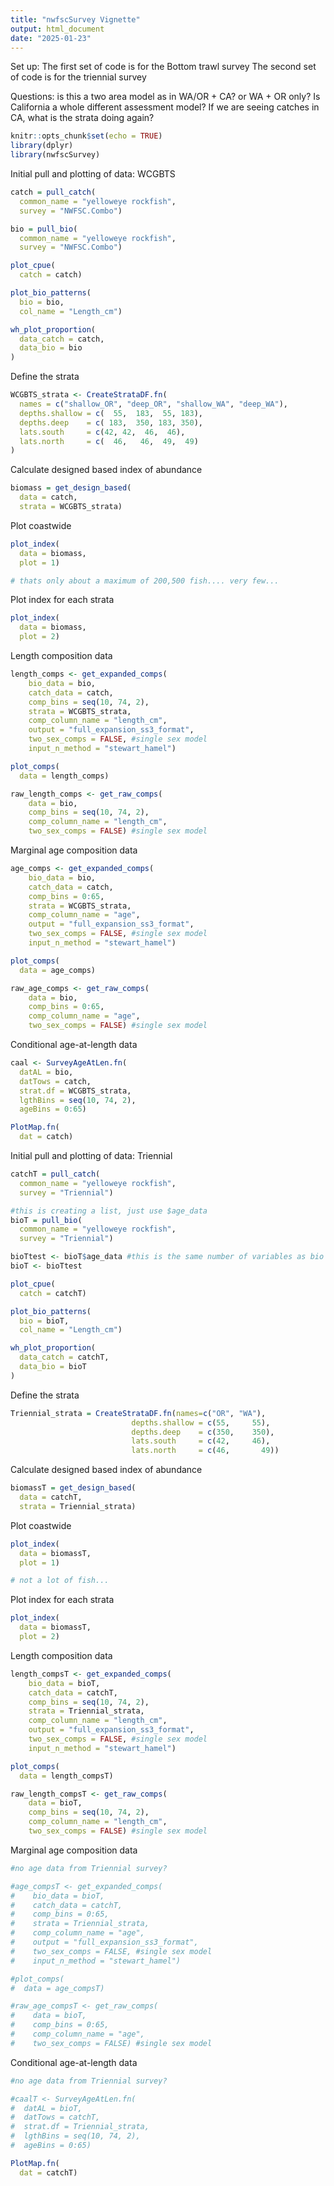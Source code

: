 ```yaml
---
title: "nwfscSurvey Vignette"
output: html_document
date: "2025-01-23"
---
```

Set up: The first set of code is for the Bottom trawl survey
        The second set of code is for the triennial survey

Questions: is this a two area model as in WA/OR + CA? or WA + OR only? Is California a whole different assessment model?
If we are seeing catches in CA, what is the strata doing again?

```r
knitr::opts_chunk$set(echo = TRUE)
library(dplyr)
library(nwfscSurvey)
```

Initial pull and plotting of data: WCGBTS

```r
catch = pull_catch(
  common_name = "yelloweye rockfish", 
  survey = "NWFSC.Combo")

bio = pull_bio(
  common_name = "yelloweye rockfish", 
  survey = "NWFSC.Combo")

plot_cpue(
  catch = catch)

plot_bio_patterns(
  bio = bio, 
  col_name = "Length_cm")

wh_plot_proportion(
  data_catch = catch,
  data_bio = bio
)

```

Define the strata

```r
WCGBTS_strata <- CreateStrataDF.fn(
  names = c("shallow_OR", "deep_OR", "shallow_WA", "deep_WA"), 
  depths.shallow = c(  55,  183,  55, 183),
  depths.deep    = c( 183,  350, 183, 350),
  lats.south     = c(42, 42,  46,  46),
  lats.north     = c(  46,   46,  49,  49)
)

```

Calculate designed based index of abundance
```r
biomass = get_design_based(
  data = catch,  
  strata = WCGBTS_strata)

```

Plot coastwide

```r
plot_index(
  data = biomass,
  plot = 1)

# thats only about a maximum of 200,500 fish.... very few...
```

Plot index for each strata
```r
plot_index(
  data = biomass,
  plot = 2)

```

Length composition data

```r
length_comps <- get_expanded_comps(
    bio_data = bio,
    catch_data = catch,
    comp_bins = seq(10, 74, 2),
    strata = WCGBTS_strata,
    comp_column_name = "length_cm",
    output = "full_expansion_ss3_format",
    two_sex_comps = FALSE, #single sex model
    input_n_method = "stewart_hamel")

plot_comps(
  data = length_comps)

raw_length_comps <- get_raw_comps(
    data = bio,
    comp_bins = seq(10, 74, 2),
    comp_column_name = "length_cm",
    two_sex_comps = FALSE) #single sex model

```
Marginal age composition data
```r
age_comps <- get_expanded_comps(
    bio_data = bio,
    catch_data = catch,
    comp_bins = 0:65,
    strata = WCGBTS_strata,
    comp_column_name = "age",
    output = "full_expansion_ss3_format",
    two_sex_comps = FALSE, #single sex model
    input_n_method = "stewart_hamel")

plot_comps(
  data = age_comps)

raw_age_comps <- get_raw_comps(
    data = bio,
    comp_bins = 0:65,
    comp_column_name = "age",
    two_sex_comps = FALSE) #single sex model
```
Conditional age-at-length data
```r
caal <- SurveyAgeAtLen.fn(
  datAL = bio, 
  datTows = catch,
  strat.df = WCGBTS_strata,
  lgthBins = seq(10, 74, 2), 
  ageBins = 0:65)

PlotMap.fn(
  dat = catch)
```


Initial pull and plotting of data: Triennial

```r
catchT = pull_catch(
  common_name = "yelloweye rockfish", 
  survey = "Triennial")

#this is creating a list, just use $age_data
bioT = pull_bio(
  common_name = "yelloweye rockfish", 
  survey = "Triennial")

bioTtest <- bioT$age_data #this is the same number of variables as bio from the WCGBTS
bioT <- bioTtest

plot_cpue(
  catch = catchT)

plot_bio_patterns(
  bio = bioT, 
  col_name = "Length_cm")

wh_plot_proportion(
  data_catch = catchT,
  data_bio = bioT
)

```

Define the strata

```r
Triennial_strata = CreateStrataDF.fn(names=c("OR", "WA"), 
                           depths.shallow = c(55,     55),
                           depths.deep    = c(350,    350),
                           lats.south     = c(42,     46),
                           lats.north     = c(46,   	49))


```

Calculate designed based index of abundance
```r
biomassT = get_design_based(
  data = catchT,  
  strata = Triennial_strata)

```

Plot coastwide

```r
plot_index(
  data = biomassT,
  plot = 1)

# not a lot of fish...
```

Plot index for each strata
```r
plot_index(
  data = biomassT,
  plot = 2)

```

Length composition data

```r
length_compsT <- get_expanded_comps(
    bio_data = bioT,
    catch_data = catchT,
    comp_bins = seq(10, 74, 2),
    strata = Triennial_strata,
    comp_column_name = "length_cm",
    output = "full_expansion_ss3_format",
    two_sex_comps = FALSE, #single sex model
    input_n_method = "stewart_hamel")

plot_comps(
  data = length_compsT)

raw_length_compsT <- get_raw_comps(
    data = bioT,
    comp_bins = seq(10, 74, 2),
    comp_column_name = "length_cm",
    two_sex_comps = FALSE) #single sex model

```

Marginal age composition data
```r
#no age data from Triennial survey?

#age_compsT <- get_expanded_comps(
#    bio_data = bioT,
#    catch_data = catchT,
#    comp_bins = 0:65,
#    strata = Triennial_strata,
#    comp_column_name = "age",
#    output = "full_expansion_ss3_format",
#    two_sex_comps = FALSE, #single sex model
#    input_n_method = "stewart_hamel")

#plot_comps(
#  data = age_compsT)

#raw_age_compsT <- get_raw_comps(
#    data = bioT,
#    comp_bins = 0:65,
#    comp_column_name = "age",
#    two_sex_comps = FALSE) #single sex model
```

Conditional age-at-length data
```r

#no age data from Triennial survey?

#caalT <- SurveyAgeAtLen.fn(
#  datAL = bioT, 
#  datTows = catchT,
#  strat.df = Triennial_strata,
#  lgthBins = seq(10, 74, 2), 
#  ageBins = 0:65)

PlotMap.fn(
  dat = catchT)
```
